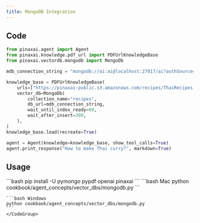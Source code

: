 ```yaml
---
title: MongoDB Integration
---
```


## Code

```python cookbook/agent_concepts/vector_dbs/mongodb.py
from pinaxai.agent import Agent
from pinaxai.knowledge.pdf_url import PDFUrlKnowledgeBase
from pinaxai.vectordb.mongodb import MongoDb

mdb_connection_string = "mongodb://ai:ai@localhost:27017/ai?authSource=admin"

knowledge_base = PDFUrlKnowledgeBase(
    urls=["https://pinaxai-public.s3.amazonaws.com/recipes/ThaiRecipes.pdf"],
    vector_db=MongoDb(
        collection_name="recipes",
        db_url=mdb_connection_string,
        wait_until_index_ready=60,
        wait_after_insert=300,
    ),
)
knowledge_base.load(recreate=True)

agent = Agent(knowledge=knowledge_base, show_tool_calls=True)
agent.print_response("How to make Thai curry?", markdown=True)
```

## Usage

<Steps>
  <Snippet file="create-venv-step.mdx" />

  <Step title="Install libraries">
    ```bash
    pip install -U pymongo pypdf openai pinaxai
    ```
  </Step>

  <Step title="Run Agent">
    <CodeGroup>
    ```bash Mac
    python cookbook/agent_concepts/vector_dbs/mongodb.py
    ```

    ```bash Windows
    python cookbook/agent_concepts/vector_dbs/mongodb.py
    ```
    </CodeGroup>
  </Step>
</Steps>